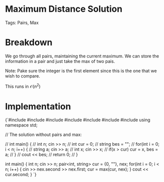 


<Sidebar moduleName={moduleName} /> 

# Maximum Distance Solution

Tags: Pairs, Max

# Breakdown

We go through all pairs, maintaining the current maximum. We can store the information in a pair and just take
the max of two pais. 

Note: Pake sure the integer is the first element since this is the one that we wish to compare. 

This runs in $\mathcal{O}(n^2)$

# Implementation

<div style={{ transform: 'translateX(150px)' }}>
  <SyntaxHighlighter language="cpp" style={okaidia}>
{`#include <cmath>
#include <cstdio>
#include <vector>
#include <fstream>
#include <fstream>
#include <iostream> 
#include <algorithm>
using namespace std;

// The solution without pairs and max: 

// int main() { 
//     int n; cin >> n; 
//     int cur = 0; 
//     string bes = ""; 
//     for(int i = 0; i < n; i++) {
//         string a; cin >> a; 
//         int x; cin >> x; 
//         if(x > cur) cur = x, bes = a; 
//     }
//     cout << bes; 
//     return 0;
// }

int main() {
    int n; cin >> n; 
    pair<int, string> cur = {0, ""}, nex; 
    for(int i = 0; i < n; i++) {
        cin >> nex.second >> nex.first;
        cur = max(cur, nex); 
    }
    cout << cur.second; 
}
`}
  </SyntaxHighlighter>
</div>
